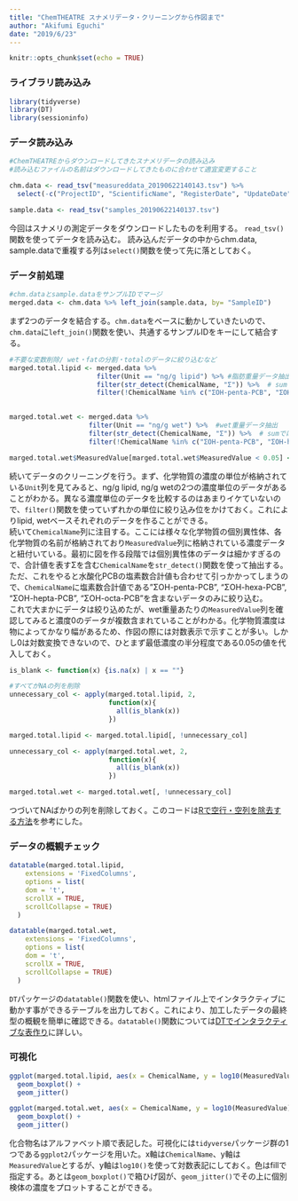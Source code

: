 ```yaml
---
title: "ChemTHEATRE スナメリデータ・クリーニングから作図まで"
author: "Akifumi Eguchi"
date: "2019/6/23"
---
```


```r
knitr::opts_chunk$set(echo = TRUE)
```

### ライブラリ読み込み
```r
library(tidyverse)
library(DT)
library(sessioninfo)
```

### データ読み込み
```r
#ChemTHEATREからダウンロードしてきたスナメリデータの読み込み
#読み込むファイルの名前はダウンロードしてきたものに合わせて適宜変更すること

chm.data <- read_tsv("measureddata_20190622140143.tsv") %>%
  select(-c("ProjectID", "ScientificName", "RegisterDate", "UpdateDate")) # sample.dataと重複する列の削除

sample.data <- read_tsv("samples_20190622140137.tsv")
```
今回はスナメリの測定データをダウンロードしたものを利用する。
`read_tsv()`関数を使ってデータを読み込む。
読み込んだデータの中からchm.data, sample.dataで重複する列は`select()`関数を使って先に落としておく。

### データ前処理
```r
#chm.dataとsample.dataをサンプルIDでマージ
merged.data <- chm.data %>% left_join(sample.data, by= "SampleID")
```
まず2つのデータを結合する。`chm.data`をベースに動かしていきたいので、`chm.data`に`left_join()`関数を使い、共通するサンプルIDをキーにして結合する。

```r
#不要な変数削除/ wet・fatの分割・totalのデータに絞り込むなど
marged.total.lipid <- merged.data %>% 
                      filter(Unit == "ng/g lipid") %>% #脂肪重量データ抽出
                      filter(str_detect(ChemicalName, "Σ")) %>%  # sumではじまるものを抽出
                      filter(!ChemicalName %in% c("ΣOH-penta-PCB", "ΣOH-hexa-PCB", "ΣOH-hepta-PCB", "ΣOH-octa-PCB")) #個別要素の削除
                      

marged.total.wet <- merged.data %>% 
                    filter(Unit == "ng/g wet") %>%  #wet重量データ抽出
                    filter(str_detect(ChemicalName, "Σ")) %>%  # sumではじまるものを抽出
                    filter(!ChemicalName %in% c("ΣOH-penta-PCB", "ΣOH-hexa-PCB", "ΣOH-hepta-PCB", "ΣOH-octa-PCB")) #個別要素の削除

marged.total.wet$MeasuredValue[marged.total.wet$MeasuredValue < 0.05] <- 0.05 #log変換したいので0を埋めておく
```
続いてデータのクリーニングを行う。まず、化学物質の濃度の単位が格納されている`Unit`列を見てみると、ng/g lipid, ng/g wetの2つの濃度単位のデータがあることがわかる。異なる濃度単位のデータを比較するのはあまりイケていないので、`filter()`関数を使っていずれかの単位に絞り込み位をかけておく。これによりlipid, wetベースそれぞれのデータを作ることができる。  
続いて`ChemicalName`列に注目する。ここには様々な化学物質の個別異性体、各化学物質の名前が格納されており`MeasuredValue`列に格納されている濃度データと紐付いている。最初に図を作る段階では個別異性体のデータは細かすぎるので、合計値を表すΣを含む`ChemicalName`を`str_detect()`関数を使って抽出する。ただ、これをやると水酸化PCBの塩素数合計値も合わせて引っかかってしまうので、`ChemicalName`に塩素数合計値である"ΣOH-penta-PCB", "ΣOH-hexa-PCB", "ΣOH-hepta-PCB", "ΣOH-octa-PCB"を含まないデータのみに絞り込む。  
これで大まかにデータは絞り込めたが、wet重量あたりの`MeasuredValue`列を確認してみると濃度0のデータが複数含まれていることがわかる。化学物質濃度は物によってかなり幅があるため、作図の際には対数表示で示すことが多い。しかし0は対数変換できないので、ひとまず最低濃度の半分程度である0.05の値を代入しておく。

```r
is_blank <- function(x) {is.na(x) | x == ""}

#すべてがNAの列を削除
unnecessary_col <- apply(marged.total.lipid, 2,
                         function(x){
                           all(is_blank(x))
                         })

marged.total.lipid <- marged.total.lipid[, !unnecessary_col]

unnecessary_col <- apply(marged.total.wet, 2,
                         function(x){
                           all(is_blank(x))
                         })

marged.total.wet <- marged.total.wet[, !unnecessary_col]
```
つづいてNAばかりの列を削除しておく。このコードは[Rで空行・空列を除去する方法](https://id.fnshr.info/2017/08/14/r-blank-row-col/)を参考にした。


### データの概観チェック
```r
datatable(marged.total.lipid, 
    extensions = 'FixedColumns',
    options = list(
    dom = 't',
    scrollX = TRUE,
    scrollCollapse = TRUE)
  )
```

```r
datatable(marged.total.wet, 
    extensions = 'FixedColumns',
    options = list(
    dom = 't',
    scrollX = TRUE,
    scrollCollapse = TRUE)
  )
```

`DT`パッケージの`datatable()`関数を使い、htmlファイル上でインタラクティブに動かす事ができるテーブルを出力しておく。これにより、加工したデータの最終型の概観を簡単に確認できる。`datatable()`関数については[DTでインタラクティブな表作り](https://kazutan.github.io/SappoRoR5/DT_demo.html)に詳しい。

### 可視化
```r
ggplot(marged.total.lipid, aes(x = ChemicalName, y = log10(MeasuredValue), fill = ChemicalName)) +
  geom_boxplot() +
  geom_jitter()
```


```r
ggplot(marged.total.wet, aes(x = ChemicalName, y = log10(MeasuredValue), fill = ChemicalName)) +
  geom_boxplot() +
  geom_jitter()
```

化合物名はアルファベット順で表記した。可視化には`tidyverse`パッケージ群の1つである`ggplot2`パッケージを用いた。x軸は`ChemicalName`、y軸は`MeasuredValue`とするが、y軸は`log10()`を使って対数表記にしておく。色はfillで指定する。あとは`geom_boxplot()`で箱ひげ図が、`geom_jitter()`でその上に個別検体の濃度をプロットすることができる。
